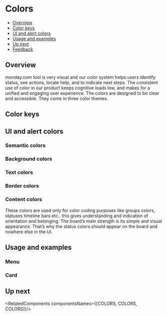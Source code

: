 
<Meta
  title="Foundations/Colors"
/>

<!--- Component documentation -->

# Colors
- [Overview](#overview)
- [Color keys](#color-keys)
- [UI and alert colors](#ui-and-alert-colors)
- [Usage and examples](#usage-and-examples)
- [Up next](#up-next)
- [Feedback](#feedback)

## Overview
monday.com tool is very visual and our color system helps users identify status, see actions, locate help, and to indicate next steps.
The consistent use of color in our product keeps cognitive loads low, and makes for a unified and engaging user experience.
The colors are designed to be clear and accessible. They come in three color themes.

## Color keys
<SemanticColors />

## UI and alert colors
### Semantic colors
<SemanticColors />

### Background colors
<BackgroundColors />

### Text colors
<TextColors />

### Border colors
<BorderColors />

### Content colors
These colors are used only for color coding purposes like groups colors, statuses timeline bars etc..
this gives understanding and indication of orientation and belonging.
The board’s main strength is its simple and visual appearance. That’s why the status colors should appear on the board and nowhere else in the UI.

## Usage and examples

### Menu

### Card

## Up next
<RelatedComponents componentsNames={[COLORS, COLORS, COLORS]}/>
